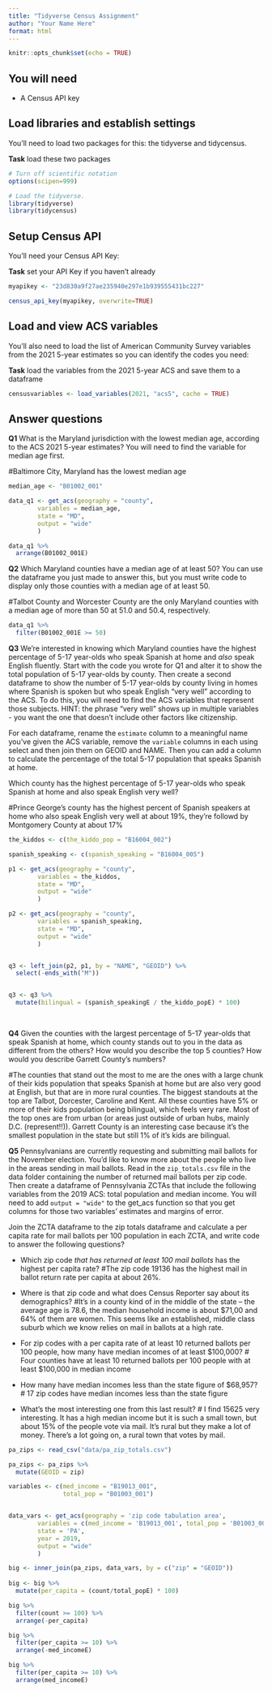 ```yaml
---
title: "Tidyverse Census Assignment"
author: "Your Name Here"
format: html
---
```


```r
knitr::opts_chunk$set(echo = TRUE)
```

## You will need

-   A Census API key

## Load libraries and establish settings

You'll need to load two packages for this: the tidyverse and tidycensus.

**Task** load these two packages

```r
# Turn off scientific notation
options(scipen=999)

# Load the tidyverse.
library(tidyverse)
library(tidycensus)
```

## Setup Census API

You'll need your Census API Key:

**Task** set your API Key if you haven't already

```r

myapikey <- "23d830a9f27ae235940e297e1b939555431bc227"

census_api_key(myapikey, overwrite=TRUE)
```

## Load and view ACS variables

You'll also need to load the list of American Community Survey variables from the 2021 5-year estimates so you can identify the codes you need:

**Task** load the variables from the 2021 5-year ACS and save them to a dataframe

```r

censusvariables <- load_variables(2021, "acs5", cache = TRUE)


```

## Answer questions

**Q1** What is the Maryland jurisdiction with the lowest median age, according to the ACS 2021 5-year estimates? You will need to find the variable for median age first. 

#Baltimore City, Maryland has the lowest median age 

```r


median_age <- "B01002_001"

data_q1 <- get_acs(geography = "county",
        variables = median_age,
        state = "MD",
        output = "wide"
        )

data_q1 %>%
  arrange(B01002_001E)

```


**Q2** Which Maryland counties have a median age of at least 50? You can use the dataframe you just made to answer this, but you must write code to display only those counties with a median age of at least 50.

#Talbot County and Worcester County are the only Maryland counties with a median age of more than 50 at 51.0 and 50.4, respectively. 

```r


data_q1 %>%
  filter(B01002_001E >= 50)


```


**Q3** We're interested in knowing which Maryland counties have the highest percentage of 5-17 year-olds who speak Spanish at home and *also* speak English fluently. Start with the code you wrote for Q1 and alter it to show the total population of 5-17 year-olds by county. Then create a second dataframe to show the number of 5-17 year-olds by county living in homes where Spanish is spoken but who speak English "very well" according to the ACS. To do this, you will need to find the ACS variables that represent those subjects. HINT: the phrase "very well" shows up in multiple variables - you want the one that doesn't include other factors like citizenship.

For each dataframe, rename the `estimate` column to a meaningful name you've given the ACS variable, remove the `variable` columns in each using select and then join them on GEOID and NAME. Then you can add a column to calculate the percentage of the total 5-17 population that speaks Spanish at home.

Which county has the highest percentage of 5-17 year-olds who speak Spanish at home and also speak English very well?

#Prince George's county has the highest percent of Spanish speakers at home who also speak English very well at about 19%, they're followd by Montgomery County at about 17%

```r


the_kiddos <- c(the_kiddo_pop = "B16004_002")

spanish_speaking <- c(spanish_speaking = "B16004_005")

p1 <- get_acs(geography = "county",
        variables = the_kiddos,
        state = "MD",
        output = "wide"
        )

p2 <- get_acs(geography = "county",
        variables = spanish_speaking,
        state = "MD",
        output = "wide"
        )


q3 <- left_join(p2, p1, by = "NAME", "GEOID") %>%
  select(-ends_with("M"))


q3 <- q3 %>%   
  mutate(bilingual = (spanish_speakingE / the_kiddo_popE) * 100)
 
      
```


**Q4** Given the counties with the largest percentage of 5-17 year-olds that speak Spanish at home, which county stands out to you in the data as different from the others? How would you describe the top 5 counties? How would you describe Garrett County's numbers?

#The counties that stand out the most to me are the ones with a large chunk of their kids population that speaks Spanish at home but are also very good at English, but that are in more rural counties. The biggest standouts at the top are Talbot, Dorcester, Caroline and Kent. All these counties have 5% or more of their kids population being bilingual, which feels very rare. Most of the top ones are from urban (or areas just outside of urban hubs, mainly D.C. (represent!!)). Garrett County is an interesting case because it's the smallest population in the state but still 1% of it's kids are bilingual. 


**Q5** Pennsylvanians are currently requesting and submitting mail ballots for the November election. You'd like to know more about the people who live in the areas sending in mail ballots. Read in the `zip_totals.csv` file in the data folder containing the number of returned mail ballots per zip code. Then create a dataframe of Pennsylvania ZCTAs that include the following variables from the 2019 ACS: total population and median income. You will need to add `output = "wide"` to the get_acs function so that you get columns for those two variables' estimates and margins of error.

Join the ZCTA dataframe to the zip totals dataframe and calculate a per capita rate for mail ballots per 100 population in each ZCTA, and write code to answer the following questions?

-   Which zip code *that has returned at least 100 mail ballots* has the highest per capita rate?
#The zip code 19136 has the highest mail in ballot return rate per capita at about 26%.


-   Where is that zip code and what does Census Reporter say about its demographics?
#It's in a county kind of in the middle of the state -- the average age is 78.6, the median household income is about $71,00 and 64% of them are women. This seems like an established, middle class suburb which we know relies on mail in ballots at a high rate. 


-   For zip codes with a per capita rate of at least 10 returned ballots per 100 people, how many have median incomes of at least \$100,000?
# Four counties have at least 10 returned ballots per 100 people with at least $100,000 in median income  


-   How many have median incomes less than the state figure of \$68,957?
# 17 zip codes have median incomes less than the state figure 

-   What's the most interesting one from this last result?
# I find 15625 very interesting. It has a high median income but it is such a small town, but about 15% of the people vote via mail. It's rural but they make a lot of money. There's a lot going on, a rural town that votes by mail. 


```r
pa_zips <- read_csv("data/pa_zip_totals.csv")

pa_zips <- pa_zips %>%
  mutate(GEOID = zip)

variables <- c(med_income = "B19013_001",
               total_pop = "B01003_001")


data_vars <- get_acs(geography = 'zip code tabulation area',
        variables = c(med_income = 'B19013_001', total_pop = 'B01003_001'),
        state = 'PA',
        year = 2019,
        output = "wide"
        )

big <- inner_join(pa_zips, data_vars, by = c("zip" = "GEOID"))
  
big <- big %>%
  mutate(per_capita = (count/total_popE) * 100)

big %>%
  filter(count >= 100) %>%
  arrange(-per_capita)


```


```r


big %>%
  filter(per_capita >= 10) %>%
  arrange(-med_incomeE)

big %>%
  filter(per_capita >= 10) %>%
  arrange(med_incomeE)



```
